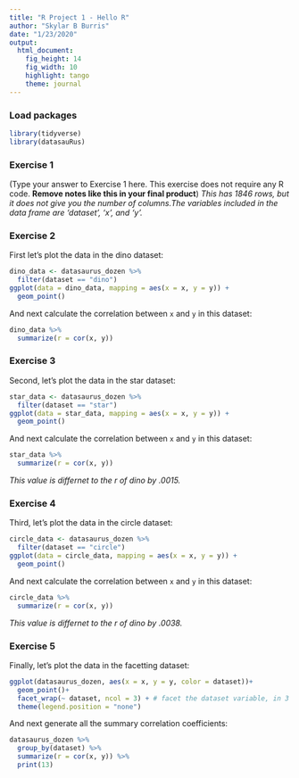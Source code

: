 ```yaml
---
title: "R Project 1 - Hello R"
author: "Skylar B Burris"
date: "1/23/2020"
output: 
  html_document: 
    fig_height: 14
    fig_width: 10
    highlight: tango
    theme: journal
---
```


### Load packages

```r
library(tidyverse) 
library(datasauRus)
```


### Exercise 1

(Type your answer to Exercise 1 here. This exercise does not require any R code. **Remove notes like this in your final product**)
_This has 1846 rows, but it does not give you the number of columns.The variables included in the data frame are 'dataset', 'x', and 'y'._

### Exercise 2


First let's plot the data in the dino dataset:

```r
dino_data <- datasaurus_dozen %>%
  filter(dataset == "dino")
ggplot(data = dino_data, mapping = aes(x = x, y = y)) +
  geom_point()
```

And next calculate the correlation between `x` and `y` in this dataset:

```r
dino_data %>%
  summarize(r = cor(x, y))
```

### Exercise 3


Second, let's plot the data in the star dataset:

```r
star_data <- datasaurus_dozen %>%
  filter(dataset == "star")
ggplot(data = star_data, mapping = aes(x = x, y = y)) +
  geom_point()
```

And next calculate the correlation between `x` and `y` in this dataset:

```r
star_data %>%
  summarize(r = cor(x, y))
```

_This value is differnet to the r of dino by .0015._

### Exercise 4

Third, let's plot the data in the circle dataset:

```r
circle_data <- datasaurus_dozen %>%
  filter(dataset == "circle")
ggplot(data = circle_data, mapping = aes(x = x, y = y)) +
  geom_point()
```

And next calculate the correlation between `x` and `y` in this dataset:

```r
circle_data %>%
  summarize(r = cor(x, y))
```

_This value is differnet to the r of dino by .0038._


### Exercise 5

Finally, let's plot the data in the facetting dataset:

```r
ggplot(datasaurus_dozen, aes(x = x, y = y, color = dataset))+
  geom_point()+
  facet_wrap(~ dataset, ncol = 3) + # facet the dataset variable, in 3 cols
  theme(legend.position = "none")
```

And next generate all the summary correlation coefficients:

```r
datasaurus_dozen %>%
  group_by(dataset) %>%
  summarize(r = cor(x, y)) %>%
  print(13)
```
